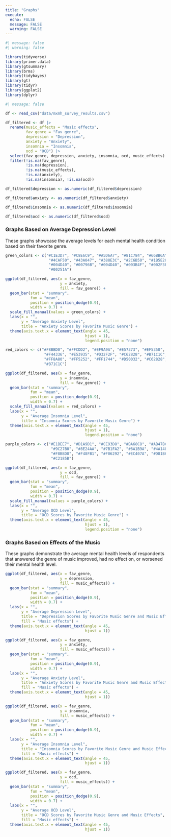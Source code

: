 ```yaml
---
title: "Graphs"
execute:
  echo: FALSE
  message: FALSE
  warning: FALSE
---
```


```r
#| message: false
#| warning: false

library(tidyverse)
library(primer.data)
library(gtsummary)
library(brms)
library(tidybayes)
library(gt)
library(tidyr)
library(ggplot2)
library(dplyr)
```

```r
#| message: false

df <- read_csv("data/mxmh_survey_results.csv")
```

```r
df_filtered <- df |> 
  rename(music_effects = "Music effects",
         fav_genre = "Fav genre",
         depression = "Depression",
         anxiety = "Anxiety",
         insomnia = "Insomnia",
         ocd = "OCD") |> 
  select(fav_genre, depression, anxiety, insomnia, ocd, music_effects) |> 
  filter(!is.na(fav_genre), 
         !is.na(depression), 
         !is.na(music_effects), 
         !is.na(anxiety), 
         !is.na(insomnia), !is.na(ocd))
```

```r
df_filtered$depression <- as.numeric(df_filtered$depression)

df_filtered$anxiety <- as.numeric(df_filtered$anxiety)

df_filtered$insomnia <- as.numeric(df_filtered$insomnia)

df_filtered$ocd <- as.numeric(df_filtered$ocd)
```

### Graphs Based on Average Depression Level

These graphs showcase the average levels for each mental health condition based on their favorite genre.

```r
green_colors <- c("#C1E3D7", "#C8E6C9", "#A5D6A7", "#81C784", "#66BB6A", 
                   "#4CAF50", "#43A047", "#388E3C", "#2C6B50", "#1B5E20", 
                   "#004D40", "#00796B", "#004D40", "#003B4F", "#002F3F", 
                   "#00251A")

ggplot(df_filtered, aes(x = fav_genre, 
                        y = anxiety,
                        fill = fav_genre)) +
  geom_bar(stat = "summary", 
           fun = "mean", 
           position = position_dodge(0.9),
           width = 0.7) +
  scale_fill_manual(values = green_colors) +
  labs(x = "", 
       y = "Average Anxiety Level", 
       title = "Anxiety Scores by Favorite Music Genre") +
  theme(axis.text.x = element_text(angle = 45, 
                                   hjust = 1),
                                   legend.position = "none")
```

```r
red_colors <- c("#F8BBD0", "#FFCDD2", "#EF9A9A", "#E57373", "#EF5350", 
                 "#F44336", "#E53935", "#D32F2F", "#C62828", "#B71C1C", 
                 "#FF8A80", "#FF5252", "#FF1744", "#D50032", "#C62828", 
                 "#B71C1C")

ggplot(df_filtered, aes(x = fav_genre, 
                        y = insomnia,
                        fill = fav_genre)) +
  geom_bar(stat = "summary", 
           fun = "mean", 
           position = position_dodge(0.9), 
           width = 0.7) +
  scale_fill_manual(values = red_colors) +
  labs(x = "", 
       y = "Average Insomnia Level", 
       title = "Insomnia Scores by Favorite Music Genre") +
  theme(axis.text.x = element_text(angle = 45, 
                                   hjust = 1),
                                   legend.position = "none")
```

```r
purple_colors <- c("#E1BEE7", "#D1A9D1", "#CE93D8", "#BA68C8", "#AB47BC", 
                    "#9C27B0", "#8E24AA", "#7B1FA2", "#6A1B9A", "#4A148C", 
                    "#F8BBD0", "#F48FB1", "#F06292", "#EC407A", "#D81B60", 
                    "#C2185B")

ggplot(df_filtered, aes(x = fav_genre, 
                        y = ocd,
                        fill = fav_genre)) +
  geom_bar(stat = "summary", 
           fun = "mean", 
           position = position_dodge(0.9), 
           width = 0.7) +
  scale_fill_manual(values = purple_colors) +
  labs(x = "", 
       y = "Average OCD Level", 
       title = "OCD Scores by Favorite Music Genre") +
  theme(axis.text.x = element_text(angle = 45, 
                                   hjust = 1),
                                   legend.position = "none")
```

### Graphs Based on Effects of the Music

These graphs demonstrate the average mental health levels of respondents that answered the genre of music improved, had no effect on, or worsened their mental health level.

```r
ggplot(df_filtered, aes(x = fav_genre, 
                        y = depression,
                        fill = music_effects)) +
  geom_bar(stat = "summary", 
           fun = "mean", 
           position = position_dodge(0.9), 
           width = 0.7) +
  labs(x = "",
       y = "Average Depression Level",
       title = "Depression Scores by Favorite Music Genre and Music Effects",
       fill = "Music effects") +
  theme(axis.text.x = element_text(angle = 45, 
                                   hjust = 1))
```

```r
ggplot(df_filtered, aes(x = fav_genre, 
                        y = anxiety, 
                        fill = music_effects)) +
  geom_bar(stat = "summary", 
           fun = "mean", 
           position = position_dodge(0.9),
           width = 0.7) +
  labs(x = "", 
       y = "Average Anxiety Level", 
       title = "Anxiety Scores by Favorite Music Genre and Music Effects", 
       fill = "Music effects") +
  theme(axis.text.x = element_text(angle = 45, 
                                   hjust = 1))
```

```r
ggplot(df_filtered, aes(x = fav_genre, 
                        y = insomnia, 
                        fill = music_effects)) +
  geom_bar(stat = "summary", 
           fun = "mean", 
           position = position_dodge(0.9), 
           width = 0.7) +
  labs(x = "", 
       y = "Average Insomnia Level", 
       title = "Insomnia Scores by Favorite Music Genre and Music Effects", 
       fill = "Music effects") +
  theme(axis.text.x = element_text(angle = 45, 
                                   hjust = 1))
```

```r
ggplot(df_filtered, aes(x = fav_genre, 
                        y = ocd, 
                        fill = music_effects)) +
  geom_bar(stat = "summary", 
           fun = "mean", 
           position = position_dodge(0.9), 
           width = 0.7) +
  labs(x = "", 
       y = "Average OCD Level", 
       title = "OCD Scores by Favorite Music Genre and Music Effects", 
       fill = "Music effects") +
  theme(axis.text.x = element_text(angle = 45, 
                                   hjust = 1))
```
